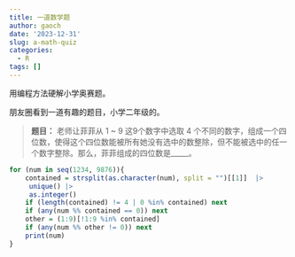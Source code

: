 ```yaml
---
title: 一道数学题
author: gaoch
date: '2023-12-31'
slug: a-math-quiz
categories:
  - R
tags: []
---
```


用编程方法硬解小学奥赛题。

<!--more-->

朋友圈看到一道有趣的题目，小学二年级的。

> **题目：**
老师让菲菲从 1 ~ 9 这9个数字中选取 4 个不同的数字，组成一个四位数，使得这个四位数能被所有她没有选中的数整除，但不能被选中的任一个数字整除。那么，菲菲组成的四位数是_____。

```r
for (num in seq(1234, 9876)){
    contained = strsplit(as.character(num), split = "")[[1]]  |>
     unique() |> 
     as.integer()
    if (length(contained) != 4 | 0 %in% contained) next
    if (any(num %% contained == 0)) next
    other = (1:9)[!1:9 %in% contained]
    if (any(num %% other != 0)) next
    print(num)
}
```

